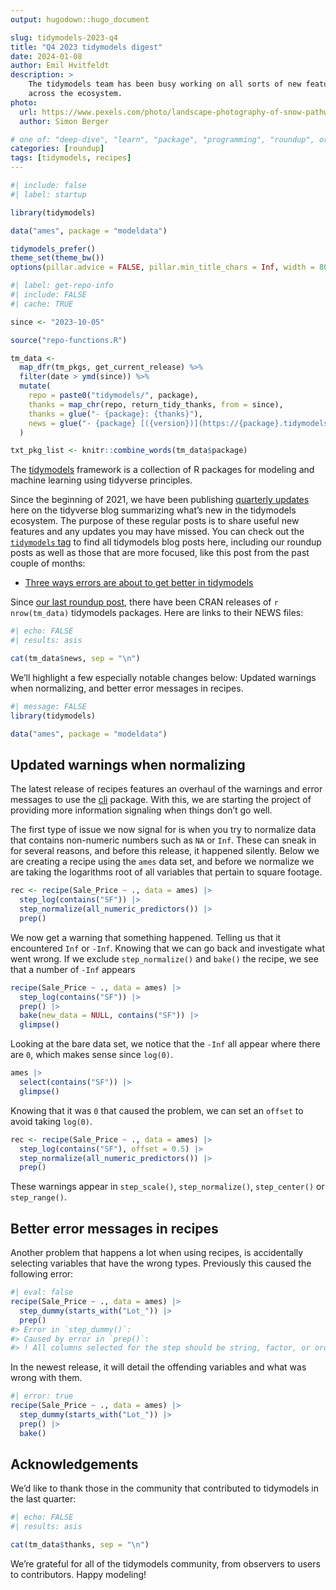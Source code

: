 ```yaml
---
output: hugodown::hugo_document

slug: tidymodels-2023-q4
title: "Q4 2023 tidymodels digest"
date: 2024-01-08
author: Emil Hvitfeldt
description: >
    The tidymodels team has been busy working on all sorts of new features 
    across the ecosystem.
photo:
  url: https://www.pexels.com/photo/landscape-photography-of-snow-pathway-between-trees-during-winter-688660/
  author: Simon Berger

# one of: "deep-dive", "learn", "package", "programming", "roundup", or "other"
categories: [roundup] 
tags: [tidymodels, recipes]
---
```


<!--
TODO:
* [ ] Look over / edit the post's title in the yaml
* [ ] Edit (or delete) the description; note this appears in the Twitter card
* [ ] Pick category and tags (see existing with `hugodown::tidy_show_meta()`)
* [ ] Find photo & update yaml metadata
* [ ] Create `thumbnail-sq.jpg`; height and width should be equal
* [ ] Create `thumbnail-wd.jpg`; width should be >5x height
* [ ] `hugodown::use_tidy_thumbnails()`
* [ ] Add intro sentence, e.g. the standard tagline for the package
* [ ] `usethis::use_tidy_thanks()`
-->

```r
#| include: false
#| label: startup

library(tidymodels)

data("ames", package = "modeldata")

tidymodels_prefer()
theme_set(theme_bw())
options(pillar.advice = FALSE, pillar.min_title_chars = Inf, width = 80)
```

```r
#| label: get-repo-info
#| include: FALSE
#| cache: TRUE

since <- "2023-10-05"

source("repo-functions.R")

tm_data <- 
  map_dfr(tm_pkgs, get_current_release) %>% 
  filter(date > ymd(since)) %>% 
  mutate(
    repo = paste0("tidymodels/", package),
    thanks = map_chr(repo, return_tidy_thanks, from = since),
    thanks = glue("- {package}: {thanks}"),
    news = glue("- {package} [({version})](https://{package}.tidymodels.org/news/index.html)")
  )

txt_pkg_list <- knitr::combine_words(tm_data$package)
```

The [tidymodels](https://www.tidymodels.org/) framework is a collection of R packages for modeling and machine learning using tidyverse principles.

Since the beginning of 2021, we have been publishing [quarterly updates](https://www.tidyverse.org/categories/roundup/) here on the tidyverse blog summarizing what's new in the tidymodels ecosystem. The purpose of these regular posts is to share useful new features and any updates you may have missed. You can check out the [`tidymodels` tag](https://www.tidyverse.org/tags/tidymodels/) to find all tidymodels blog posts here, including our roundup posts as well as those that are more focused, like this post from the past couple of months:

-   [Three ways errors are about to get better in tidymodels](https://www.tidyverse.org/blog/2023/11/tidymodels-errors-q4/)

Since [our last roundup post](https://www.tidyverse.org/blog/2022/12/tidymodels-2022-q4/), there have been CRAN releases of `r nrow(tm_data)` tidymodels packages. Here are links to their NEWS files:

```r
#| echo: FALSE
#| results: asis

cat(tm_data$news, sep = "\n")
```

We'll highlight a few especially notable changes below: Updated warnings when normalizing, and better error messages in recipes.

```r
#| message: FALSE
library(tidymodels)

data("ames", package = "modeldata")
```

## Updated warnings when normalizing

The latest release of recipes features an overhaul of the warnings and error messages to use the [cli](https://cli.r-lib.org/) package. With this, we are starting the project of providing more information signaling when things don't go well.

The first type of issue we now signal for is when you try to normalize data that contains non-numeric numbers such as `NA` or `Inf`. These can sneak in for several reasons, and before this release, it happened silently. Below we are creating a recipe using the `ames` data set, and before we normalize we are taking the logarithms root of all variables that pertain to square footage. 

```r
rec <- recipe(Sale_Price ~ ., data = ames) |>
  step_log(contains("SF")) |>
  step_normalize(all_numeric_predictors()) |>
  prep()
```

We now get a warning that something happened. Telling us that it encountered `Inf` or `-Inf`. Knowing that we can go back and investigate what went wrong. If we exclude `step_normalize()` and `bake()` the recipe, we see that a number of `-Inf` appears

```r
recipe(Sale_Price ~ ., data = ames) |>
  step_log(contains("SF")) |>
  prep() |>
  bake(new_data = NULL, contains("SF")) |>
  glimpse()
```

Looking at the bare data set, we notice that the `-Inf` all appear where there are `0`, which makes sense since `log(0)`.

```r
ames |>
  select(contains("SF")) |>
  glimpse()
```

Knowing that it was `0` that caused the problem, we can set an `offset` to avoid taking `log(0)`.

```r
rec <- recipe(Sale_Price ~ ., data = ames) |>
  step_log(contains("SF"), offset = 0.5) |>
  step_normalize(all_numeric_predictors()) |>
  prep()
```

These warnings appear in `step_scale()`, `step_normalize()`, `step_center()` or `step_range()`.

## Better error messages in recipes

Another problem that happens a lot when using recipes, is accidentally selecting variables that have the wrong types. Previously this caused the following error:

```r
#| eval: false
recipe(Sale_Price ~ ., data = ames) |>
  step_dummy(starts_with("Lot_")) |>
  prep()
#> Error in `step_dummy()`:
#> Caused by error in `prep()`:
#> ! All columns selected for the step should be string, factor, or ordered.
```

In the newest release, it will detail the offending variables and what was wrong with them.

```r
#| error: true
recipe(Sale_Price ~ ., data = ames) |>
  step_dummy(starts_with("Lot_")) |>
  prep() |>
  bake()
```

## Acknowledgements

We'd like to thank those in the community that contributed to tidymodels in the last quarter:

```r
#| echo: FALSE
#| results: asis

cat(tm_data$thanks, sep = "\n")
```

We're grateful for all of the tidymodels community, from observers to users to contributors. Happy modeling!
